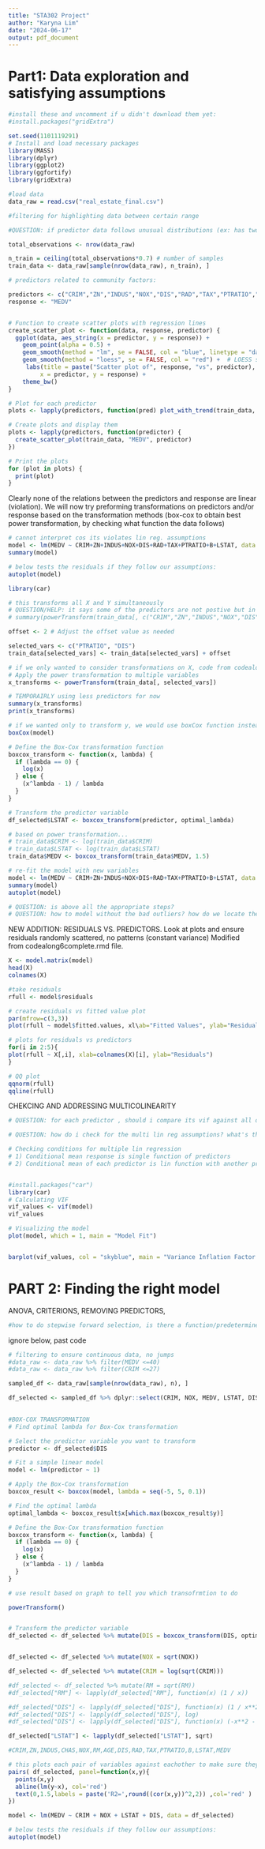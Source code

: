 ```yaml
---
title: "STA302 Project"
author: "Karyna Lim"
date: "2024-06-17"
output: pdf_document
---
```


# Part1: Data exploration and satisfying assumptions

```r
#install these and uncomment if u didn't download them yet:
#install.packages("gridExtra")

set.seed(1101119291)
# Install and load necessary packages
library(MASS)
library(dplyr)
library(ggplot2)
library(ggfortify)
library(gridExtra)

#load data
data_raw = read.csv("real_estate_final.csv")

#filtering for highlighting data between certain range

#QUESTION: if predictor data follows unusual distributions (ex: has two peaks), would filtering it (only allowing one peek) help in the transformation or is this not recommended? Should this only be done if there's good reason (ex: our research wanted to narrow down on certain range of values for XYZ reason?)

total_observations <- nrow(data_raw)

n_train = ceiling(total_observations*0.7) # number of samples
train_data <- data_raw[sample(nrow(data_raw), n_train), ]

# predictors related to community factors: 

predictors <- c("CRIM","ZN","INDUS","NOX","DIS","RAD","TAX","PTRATIO","B","LSTAT")
response <- "MEDV"


# Function to create scatter plots with regression lines
create_scatter_plot <- function(data, response, predictor) {
  ggplot(data, aes_string(x = predictor, y = response)) +
    geom_point(alpha = 0.5) + 
    geom_smooth(method = "lm", se = FALSE, col = "blue", linetype = "dashed") +  # Linear regression line
    geom_smooth(method = "loess", se = FALSE, col = "red") +  # LOESS smooth line
     labs(title = paste("Scatter plot of", response, "vs", predictor),
         x = predictor, y = response) +
    theme_bw()
}

# Plot for each predictor
plots <- lapply(predictors, function(pred) plot_with_trend(train_data, pred, response))

# Create plots and display them
plots <- lapply(predictors, function(predictor) {
  create_scatter_plot(train_data, "MEDV", predictor)
})

# Print the plots
for (plot in plots) {
  print(plot)
}
```

Clearly none of the relations between the predictors and response are linear (violation). We will now try preforming transformations on predictors and/or response based on the transformation methods (box-cox to obtain best power transformation, by checking what function the data follows)

```r

# cannot interpret cos its violates lin reg. assumptions
model <- lm(MEDV ~ CRIM+ZN+INDUS+NOX+DIS+RAD+TAX+PTRATIO+B+LSTAT, data = train_data)
summary(model) 

# below tests the residuals if they follow our assumptions:
autoplot(model)

library(car)

# this transforms all X and Y simultaneously
# QUESTION/HELP: it says some of the predictors are not postive but in the data set they all are, how to go about this?
# summary(powerTransform(train_data[, c("CRIM","ZN","INDUS","NOX","DIS","RAD","TAX","PTRATIO","B","LSTAT")]))

offset <- 2 # Adjust the offset value as needed

selected_vars <- c("PTRATIO", "DIS")
train_data[selected_vars] <- train_data[selected_vars] + offset

# if we only wanted to consider transformations on X, code from codealong:
# Apply the power transformation to multiple variables
x_transforms <- powerTransform(train_data[, selected_vars])

# TEMPORAIRLY using less predictors for now
summary(x_transforms)
print(x_transforms)

# if we wanted only to transform y, we would use boxCox function instead
boxCox(model)

# Define the Box-Cox transformation function
boxcox_transform <- function(x, lambda) {
  if (lambda == 0) {
    log(x)
  } else {
    (x^lambda - 1) / lambda
  }
}

# Transform the predictor variable
df_selected$LSTAT <- boxcox_transform(predictor, optimal_lambda)

# based on power transformation...
# train_data$CRIM <- log(train_data$CRIM)
# train_data$LSTAT <- log(train_data$LSTAT)
train_data$MEDV <- boxcox_transform(train_data$MEDV, 1.5)

# re-fit the model with new variables
model <- lm(MEDV ~ CRIM+ZN+INDUS+NOX+DIS+RAD+TAX+PTRATIO+B+LSTAT, data = train_data)
summary(model) 
autoplot(model)

# QUESTION: is above all the appropriate steps?
# QUESTION: how to model without the bad outliers? how do we locate them in the sample and the data set???
```

NEW ADDITION: RESIDUALS VS. PREDICTORS. Look at plots and ensure residuals randomly scattered, no patterns (constant variance)
Modified from codealong6complete.rmd file.

```r
X <- model.matrix(model)
head(X)
colnames(X)

#take residuals
rfull <- model$residuals

# create residuals vs fitted value plot
par(mfrow=c(3,3))
plot(rfull ~ model$fitted.values, xl\ab="Fitted Values", ylab="Residuals")

# plots for residuals vs predictors
for(i in 2:5){
plot(rfull ~ X[,i], xlab=colnames(X)[i], ylab="Residuals")
}

# QQ plot
qqnorm(rfull)
qqline(rfull)
```

CHEKCING AND ADDRESSING MULTICOLINEARITY
```r
# QUESTION: for each predictor , should i compare its vif against all other predictors?

# QUESTION: how do i check for the multi lin reg assumptions? what's the code and how to i make use of the var proprtional to expectation properties?

# Checking conditions for multiple lin regression
# 1) Conditional mean response is single function of predictors
# 2) Conditional mean of each predictor is lin function with another predictor


#install.packages("car")
library(car)
# Calculating VIF
vif_values <- vif(model)
vif_values

# Visualizing the model
plot(model, which = 1, main = "Model Fit")


barplot(vif_values, col = "skyblue", main = "Variance Inflation Factor (VIF)")

```


# PART 2: Finding the right model
ANOVA, CRITERIONS, REMOVING PREDICTORS, 

```r
#how to do stepwise forward selection, is there a function/predetermined algorithim for it? 

```

ignore below, past code

```r
# filtering to ensure continuous data, no jumps
#data_raw <- data_raw %>% filter(MEDV <=40)
#data_raw <- data_raw %>% filter(CRIM <=27)

sampled_df <- data_raw[sample(nrow(data_raw), n), ]

df_selected <- sampled_df %>% dplyr::select(CRIM, NOX, MEDV, LSTAT, DIS)

 
#BOX-COX TRANSFORMATION
# Find optimal lambda for Box-Cox transformation 

# Select the predictor variable you want to transform
predictor <- df_selected$DIS

# Fit a simple linear model
model <- lm(predictor ~ 1)

# Apply the Box-Cox transformation
boxcox_result <- boxcox(model, lambda = seq(-5, 5, 0.1))

# Find the optimal lambda
optimal_lambda <- boxcox_result$x[which.max(boxcox_result$y)]

# Define the Box-Cox transformation function
boxcox_transform <- function(x, lambda) {
  if (lambda == 0) {
    log(x)
  } else {
    (x^lambda - 1) / lambda
  }
}

# use result based on graph to tell you which transofrmtion to do

powerTransform()


# Transform the predictor variable
df_selected <- df_selected %>% mutate(DIS = boxcox_transform(DIS, optimal_lambda))


df_selected <- df_selected %>% mutate(NOX = sqrt(NOX))

df_selected <- df_selected %>% mutate(CRIM = log(sqrt(CRIM)))

#df_selected <- df_selected %>% mutate(RM = sqrt(RM))
#df_selected["RM"] <- lapply(df_selected["RM"], function(x) (1 / x))

#df_selected["DIS"] <- lapply(df_selected["DIS"], function(x) (1 / x**2))
#df_selected["DIS"] <- lapply(df_selected["DIS"], log)
#df_selected["DIS"] <- lapply(df_selected["DIS"], function(x) (-x**2 - 4))

df_selected["LSTAT"] <- lapply(df_selected["LSTAT"], sqrt)

#CRIM,ZN,INDUS,CHAS,NOX,RM,AGE,DIS,RAD,TAX,PTRATIO,B,LSTAT,MEDV

# this plots each pair of variables against eachother to make sure they have a linear relation
pairs( df_selected, panel=function(x,y){
  points(x,y)
  abline(lm(y~x), col='red')
  text(0,1.5,labels = paste('R2=',round((cor(x,y))^2,2)) ,col='red' )
})

model <- lm(MEDV ~ CRIM + NOX + LSTAT + DIS, data = df_selected)

# below tests the residuals if they follow our assumptions:
autoplot(model)
```

